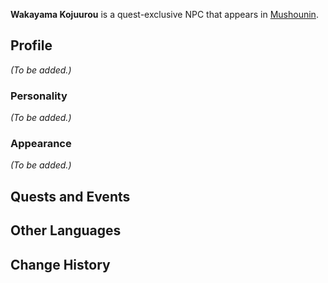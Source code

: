{{Character Infobox
|type             = Quest NPC
|image            = NPC Sasano.png
|region           = Inazuma
|title            = Played by Sasano
|sibling          = Wakayama Keisuke
|siblingNote      = brother
}}
'''Wakayama Kojuurou''' is a quest-exclusive NPC that appears in [[Mushounin]].

==Profile==
<!-- Detailed story/lore information goes here. -->
''(To be added.)''

===Personality===
''(To be added.)''

===Appearance===
<!-- Keep appearance section short and concise. Limit to 2 paragraphs with 3-4 sentences each. -->
''(To be added.)''

==Quests and Events==
{{Quests and Events}}

==Other Languages==
{{Other Languages
|default_hidden = 1
|en      = Wakayama Kojuurou
|zhs     = 若山小十郎
|zhs_rm  = Ruòshān Xiǎoshíláng
|zht     = 若山小十郎
|zht_rm  = Ruòshān Xiǎoshíláng
|ja      = 若山小十郎
|ja_rm   = Wakayama Kojuurou
|ko      = 와카야마 코쥬로
|ko_rm   = Wakayama Kojyuro
|es      = Wakayama Kojuurou
|fr      = Wakayama Kojuurou
|ru      = Вакаяма Кодзюро
|th      = Wakayama Kojuurou
|vi      = Wakayama Kojuurou
|de      = Wakayama Kojuurou
|id      = Wakayama Kojuurou
|pt      = Wakayama Kojuurou
|tr      = Wakayama Kojuurou
|it      = Wakayama Kojuurou
}}

==Change History==
{{Change History|2.8}}
<!--
==References==
{{Reflist}}
-->